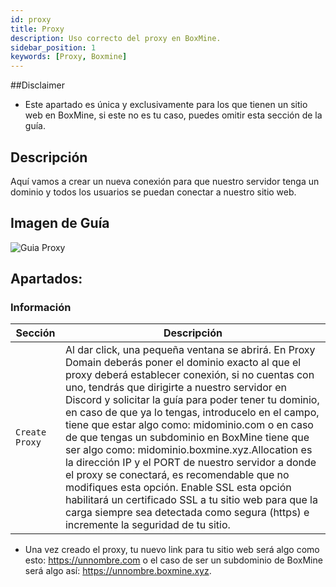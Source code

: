 ```yaml
---
id: proxy
title: Proxy
description: Uso correcto del proxy en BoxMine.
sidebar_position: 1
keywords: [Proxy, Boxmine]
---
```


##Disclaimer

- Este apartado es única y exclusivamente para los que tienen un sitio web en BoxMine, si este no es tu caso, puedes omitir esta sección de la guía.

## Descripción

Aquí vamos a crear un nueva conexión para que nuestro servidor tenga un dominio y todos los usuarios se puedan conectar a nuestro sitio web.

## Imagen de Guía

<img src='/img/panel/proxy.jpg' alt='Guia Proxy' />

## Apartados:

### Información

| Sección        | Descripción                  |
| --------------- | ------------------------------ |
| `Create Proxy` | Al dar click, una pequeña ventana se abrirá. En Proxy Domain deberás poner el dominio exacto al que el proxy deberá establecer conexión, si no cuentas con uno, tendrás que dirigirte a nuestro servidor en Discord y solicitar la guía para poder tener tu dominio, en caso de que ya lo tengas, introducelo en el campo, tiene que estar algo como: midominio.com o en caso de que tengas un subdominio en BoxMine tiene que ser algo como: midominio.boxmine.xyz.Allocation es la dirección IP y el PORT de nuestro servidor a donde el proxy se conectará, es recomendable que no modifiques esta opción. Enable SSL esta opción habilitará un certificado SSL a tu sitio web para que la carga siempre sea detectada como segura (https) e incremente la seguridad de tu sitio. |

- Una vez creado el proxy, tu nuevo link para tu sitio web será algo como esto: https://unnombre.com o el caso de ser un subdominio de BoxMine será algo así: https://unnombre.boxmine.xyz.
